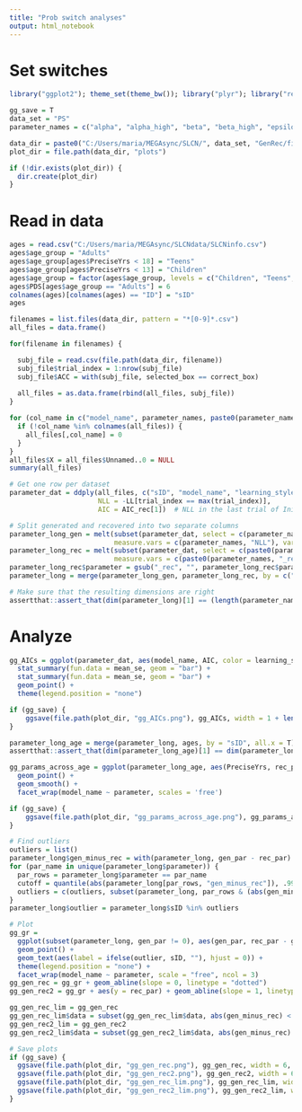 ```yaml
---
title: "Prob switch analyses"
output: html_notebook
---
```


# Set switches

```r
library("ggplot2"); theme_set(theme_bw()); library("plyr"); library("reshape2"); library("R.matlab"); library("zoo")

gg_save = T
data_set = "PS"
parameter_names = c("alpha", "alpha_high", "beta", "beta_high", "epsilon", "TS_bias", "forget")

data_dir = paste0("C:/Users/maria/MEGAsync/SLCN/", data_set, "GenRec/fit_par")
plot_dir = file.path(data_dir, "plots")

if (!dir.exists(plot_dir)) {
  dir.create(plot_dir)
}
```

# Read in data

```r
ages = read.csv("C:/Users/maria/MEGAsync/SLCNdata/SLCNinfo.csv")
ages$age_group = "Adults"
ages$age_group[ages$PreciseYrs < 18] = "Teens"
ages$age_group[ages$PreciseYrs < 13] = "Children"
ages$age_group = factor(ages$age_group, levels = c("Children", "Teens", "Adults"))
ages$PDS[ages$age_group == "Adults"] = 6
colnames(ages)[colnames(ages) == "ID"] = "sID"
ages
```
```r

filenames = list.files(data_dir, pattern = "*[0-9]*.csv")
all_files = data.frame()

for(filename in filenames) {

  subj_file = read.csv(file.path(data_dir, filename))
  subj_file$trial_index = 1:nrow(subj_file)
  subj_file$ACC = with(subj_file, selected_box == correct_box)
  
  all_files = as.data.frame(rbind(all_files, subj_file))
}

for (col_name in c("model_name", parameter_names, paste0(parameter_names, "_rec"))) {
  if (!col_name %in% colnames(all_files)) {
    all_files[,col_name] = 0
  }
}
all_files$X = all_files$Unnamed..0 = NULL
summary(all_files)
```
```r

# Get one row per dataset
parameter_dat = ddply(all_files, c("sID", "model_name", "learning_style", "NLL_rec", parameter_names, paste0(parameter_names, "_rec")), summarize,
                      NLL = -LL[trial_index == max(trial_index)],
                      AIC = AIC_rec[1])  # NLL in the last trial of InitialLearning

# Split generated and recovered into two separate columns
parameter_long_gen = melt(subset(parameter_dat, select = c(parameter_names, "NLL", "sID", "model_name")),
                          measure.vars = c(parameter_names, "NLL"), variable.name = "parameter", value.name = "gen_par")
parameter_long_rec = melt(subset(parameter_dat, select = c(paste0(parameter_names, "_rec"), "NLL_rec", "sID", "model_name")),
                          measure.vars = c(paste0(parameter_names, "_rec"), "NLL_rec"), variable.name = "parameter", value.name = "rec_par")
parameter_long_rec$parameter = gsub("_rec", "", parameter_long_rec$parameter)
parameter_long = merge(parameter_long_gen, parameter_long_rec, by = c("sID", "model_name", "parameter"))

# Make sure that the resulting dimensions are right
assertthat::assert_that(dim(parameter_long)[1] == (length(parameter_names) + 1) * dim(parameter_dat)[1])
```

# Analyze

```r
gg_AICs = ggplot(parameter_dat, aes(model_name, AIC, color = learning_style)) +
  stat_summary(fun.data = mean_se, geom = "bar") +
  stat_summary(fun.data = mean_se, geom = "bar") +
  geom_point() +
  theme(legend.position = "none")

if (gg_save) {
    ggsave(file.path(plot_dir, "gg_AICs.png"), gg_AICs, width = 1 + length(unique(parameter_dat$learning_style)), height = 3)
}
```
```r
parameter_long_age = merge(parameter_long, ages, by = "sID", all.x = T)
assertthat::assert_that(dim(parameter_long_age)[1] == dim(parameter_long)[1])

gg_params_across_age = ggplot(parameter_long_age, aes(PreciseYrs, rec_par)) +
  geom_point() +
  geom_smooth() +
  facet_wrap(model_name ~ parameter, scales = 'free')

if (gg_save) {
    ggsave(file.path(plot_dir, "gg_params_across_age.png"), gg_params_across_age, width = 6, height = 6)
}
```
```r

# Find outliers
outliers = list()
parameter_long$gen_minus_rec = with(parameter_long, gen_par - rec_par)
for (par_name in unique(parameter_long$parameter)) {
  par_rows = parameter_long$parameter == par_name
  cutoff = quantile(abs(parameter_long[par_rows, "gen_minus_rec"]), .99)
  outliers = c(outliers, subset(parameter_long, par_rows & (abs(gen_minus_rec) > cutoff))$sID)
}
parameter_long$outlier = parameter_long$sID %in% outliers

# Plot
gg_gr =
  ggplot(subset(parameter_long, gen_par != 0), aes(gen_par, rec_par - gen_par, color = outlier)) +
  geom_point() +
  geom_text(aes(label = ifelse(outlier, sID, ""), hjust = 0)) +
  theme(legend.position = "none") +
  facet_wrap(model_name ~ parameter, scale = "free", ncol = 3)
gg_gen_rec = gg_gr + geom_abline(slope = 0, linetype = "dotted")
gg_gen_rec2 = gg_gr + aes(y = rec_par) + geom_abline(slope = 1, linetype = "dotted")

gg_gen_rec_lim = gg_gen_rec
gg_gen_rec_lim$data = subset(gg_gen_rec_lim$data, abs(gen_minus_rec) < 5)
gg_gen_rec2_lim = gg_gen_rec2
gg_gen_rec2_lim$data = subset(gg_gen_rec2_lim$data, abs(gen_minus_rec) < 5)

# Save plots
if (gg_save) {
  ggsave(file.path(plot_dir, "gg_gen_rec.png"), gg_gen_rec, width = 6, height = 3 * length(unique(parameter_dat$model_name)))
  ggsave(file.path(plot_dir, "gg_gen_rec2.png"), gg_gen_rec2, width = 6, height = 3 * length(unique(parameter_dat$model_name)))
  ggsave(file.path(plot_dir, "gg_gen_rec_lim.png"), gg_gen_rec_lim, width = 6, height = 3 * length(unique(parameter_dat$model_name)))
  ggsave(file.path(plot_dir, "gg_gen_rec2_lim.png"), gg_gen_rec2_lim, width = 6, height = 3 * length(unique(parameter_dat$model_name)))
}
```
```r
```